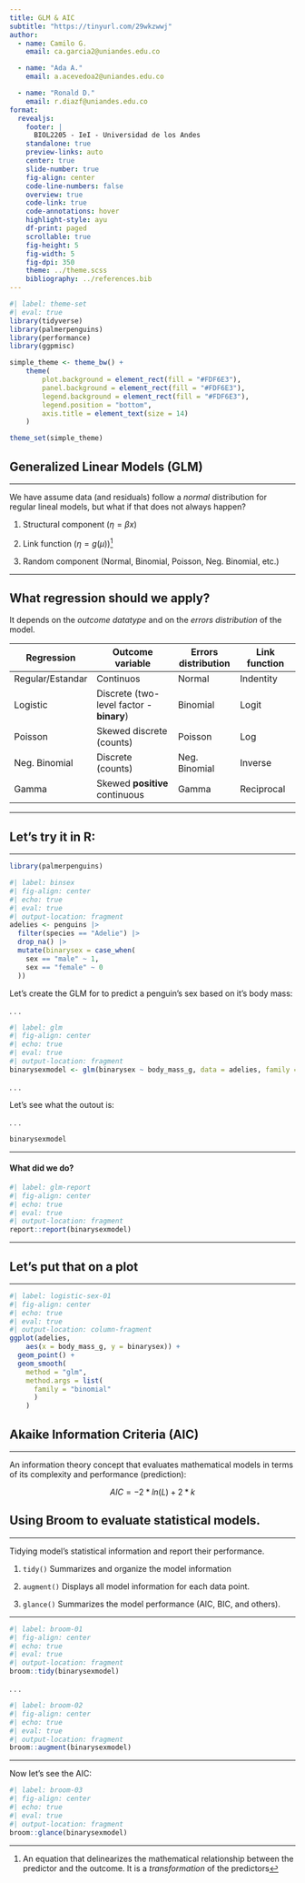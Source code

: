 ```yaml
---
title: GLM & AIC
subtitle: "https://tinyurl.com/29wkzwwj"
author:
  - name: Camilo G.
    email: ca.garcia2@uniandes.edu.co

  - name: "Ada A."
    email: a.acevedoa2@uniandes.edu.co

  - name: "Ronald D."
    email: r.diazf@uniandes.edu.co
format:
  revealjs:
    footer: |
      BIOL2205 - IeI - Universidad de los Andes
    standalone: true
    preview-links: auto
    center: true
    slide-number: true
    fig-align: center
    code-line-numbers: false
    overview: true
    code-link: true
    code-annotations: hover
    highlight-style: ayu
    df-print: paged
    scrollable: true
    fig-height: 5
    fig-width: 5
    fig-dpi: 350
    theme: ../theme.scss
    bibliography: ../references.bib
---
```


```r
#| label: theme-set
#| eval: true
library(tidyverse)
library(palmerpenguins)
library(performance)
library(ggpmisc)

simple_theme <- theme_bw() +
    theme(
        plot.background = element_rect(fill = "#FDF6E3"),
        panel.background = element_rect(fill = "#FDF6E3"),
        legend.background = element_rect(fill = "#FDF6E3"),
        legend.position = "bottom",
        axis.title = element_text(size = 14)
    )

theme_set(simple_theme)
```

## Generalized Linear Models (GLM)

------------------------------------------------------------------------

We have assume data (and residuals) follow a *normal* distribution for regular lineal models, but what if that does not always happen?

::: incremental
1.  Structural component ($\eta = \beta x$)

2.  Link function ($\eta = g(\mu)$)[^1]

3.  Random component (Normal, Binomial, Poisson, Neg. Binomial, etc.)
:::

[^1]: An equation that delinearizes the mathematical relationship between the predictor and the outcome. It is a *transformation* of the predictors

------------------------------------------------------------------------

## What regression should we apply? {.smaller}


It depends on the *outcome datatype* and on the *errors distribution* of the model.


| Regression       | Outcome variable               | Errors distribution | Link function |
|----------------|------------------------|----------------|----------------|
| Regular/Estandar | Continuos                      | Normal              | Indentity     |
| Logistic         | Discrete (two-level factor - **binary**)    | Binomial            | Logit         |
| Poisson          | Skewed discrete (counts)       | Poisson             | Log           |
| Neg. Binomial    | Discrete (counts)              | Neg. Binomial       | Inverse       |
| Gamma            | Skewed **positive** continuous | Gamma               | Reciprocal    |

------------------------------------------------------------------------

## Let's try it in R:

***

```r
library(palmerpenguins)
```

```r
#| label: binsex
#| fig-align: center
#| echo: true
#| eval: true
#| output-location: fragment
adelies <- penguins |>
  filter(species == "Adelie") |>
  drop_na() |>
  mutate(binarysex = case_when(
    sex == "male" ~ 1,
    sex == "female" ~ 0
  ))
```

Let's create the GLM for to predict a penguin's sex based on it's body mass:

. . . 

```r
#| label: glm
#| fig-align: center
#| echo: true
#| eval: true
#| output-location: fragment
binarysexmodel <- glm(binarysex ~ body_mass_g, data = adelies, family = "binomial")
```

. . .

Let's see what the outout is:

. . .  

```r
binarysexmodel
```

*** 

#### What did we do?

```r
#| label: glm-report
#| fig-align: center
#| echo: true
#| eval: true
#| output-location: fragment
report::report(binarysexmodel)
```

***

## Let's put that on a plot

***

```r
#| label: logistic-sex-01
#| fig-align: center
#| echo: true
#| eval: true
#| output-location: column-fragment
ggplot(adelies, 
    aes(x = body_mass_g, y = binarysex)) +
  geom_point() +
  geom_smooth(
    method = "glm", 
    method.args = list(
      family = "binomial"
      )
    )
```

## Akaike Information Criteria (AIC)

------------------------------------------------------------------------

An information theory concept that evaluates mathematical models in terms of its complexity and performance (prediction):

$$AIC=−2*ln(L)+2*k$$

## Using Broom to evaluate statistical models.

------------------------------------------------------------------------

Tidying model's statistical information and report their performance.

::: incremental
1.  `tidy()` Summarizes and organize the model information

2.  `augment()` Displays all model information for each data point.

3.  `glance()` Summarizes the model performance (AIC, BIC, and others).
:::

***

```r
#| label: broom-01
#| fig-align: center
#| echo: true
#| eval: true
#| output-location: fragment
broom::tidy(binarysexmodel)
```

. . . 

```r
#| label: broom-02
#| fig-align: center
#| echo: true
#| eval: true
#| output-location: fragment
broom::augment(binarysexmodel)
```

***

Now let's see the AIC:

```r
#| label: broom-03
#| fig-align: center
#| echo: true
#| eval: true
#| output-location: fragment
broom::glance(binarysexmodel)
```


<!-- ## Analysis of covariance (ANCOVA)
 
***

ANCOVA is a particular case of a GLM where we have a *categorical* predictor and a *continuous* predictor. The continuous predictor is called a *covariate*.

***

Think in this example:

```r
#| label: box01
#| fig-align: center
#| echo: true
#| eval: true
#| output-location: column-fragment
ggplot(adelies, aes(x = sex, y = flipper_length_mm, color = sex)) +
  geom_boxplot() +
  geom_jitter(size = 2, alpha = 0.7, width = 0.1) +
  labs(
    x = "",
    y = "Flipper length (mm)"
  )
```

***

What other variable could be affecting the penguins' flipper length?

. . . 

What if the Body mass has an effect on the flipper length? Let's create an ANCOVA model

```r
#| label: ancova-model
#| fig-align: center
#| echo: true
#| eval: true
#| output-location: fragment
ancovamodel  <- aov(flipper_length_mm  ~ sex + body_mass_g, data = adelies)
```

. . .

Here is the result:

. . .

```r
ancovamodel
```

## Let's see the complete `report`:

```r
#| label: ancova-report
#| fig-align: center
#| echo: true
#| eval: true
#| output-location: fragment
report::report(ancovamodel)
``` -->